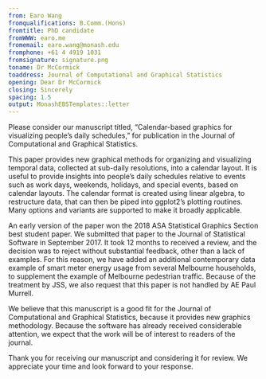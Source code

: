 ```yaml
---
from: Earo Wang
fromqualifications: B.Comm.(Hons)
fromtitle: PhD candidate
fromWWW: earo.me
fromemail: earo.wang@monash.edu
fromphone: +61 4 4919 1031
fromsignature: signature.png
toname: Dr McCormick
toaddress: Journal of Computational and Graphical Statistics
opening: Dear Dr McCormick
closing: Sincerely
spacing: 1.5
output: MonashEBSTemplates::letter
---
```


Please consider our manuscript titled, "Calendar-based graphics for visualizing people's daily schedules," for publication in the Journal of Computational and Graphical Statistics.

This paper provides new graphical methods for organizing and visualizing temporal data, collected at sub-daily resolutions, into a calendar layout. It is useful to provide insights into people's daily schedules relative to events such as work days, weekends, holidays, and special events, based on calendar layouts. The calendar format is created using linear algebra, to restructure data, that can then be piped into ggplot2's plotting routines. Many options and variants are supported to make it broadly applicable.

An early version of the paper won the 2018 ASA Statistical Graphics Section best student paper.  We submitted that paper to the Journal of Statistical Software in September 2017. It took 12 months to received a review, and the decision was to reject without substantial feedback, other than a lack of examples. For this reason, we have added an additional contemporary data example of smart meter energy usage from several Melbourne households, to supplement the example of Melbourne pedestrian traffic. Because of the treatment by JSS, we also request that this paper is not handled by AE Paul Murrell. 

We believe that this manuscript is a good fit for the Journal of Computational and Graphical Statistics, because it provides new graphics methodology. Because the software has already received considerable attention, we expect that the work will be of interest to readers of the journal.

Thank you for receiving our manuscript and considering it for review. We appreciate your time and look forward to your response.